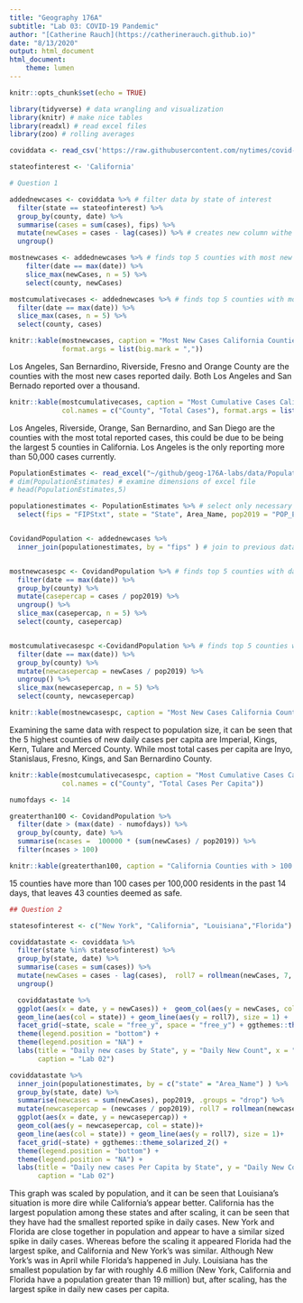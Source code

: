 ```yaml
---
title: "Geography 176A"
subtitle: "Lab 03: COVID-19 Pandemic"
author: "[Catherine Rauch](https://catherinerauch.github.io)"
date: "8/13/2020"
output: html_document
html_document:
    theme: lumen
---
```


```r
knitr::opts_chunk$set(echo = TRUE)

```

```r
library(tidyverse) # data wrangling and visualization
library(knitr) # make nice tables
library(readxl) # read excel files
library(zoo) # rolling averages
```

```r

coviddata <- read_csv('https://raw.githubusercontent.com/nytimes/covid-19-data/master/us-counties.csv')

stateofinterest <- 'California'

```

```r
# Question 1

addednewcases <- coviddata %>% # filter data by state of interest
  filter(state == stateofinterest) %>%
  group_by(county, date) %>%
  summarise(cases = sum(cases), fips) %>%
  mutate(newCases = cases - lag(cases)) %>% # creates new column withe daily new cases
  ungroup()

mostnewcases <- addednewcases %>% # finds top 5 counties with most new cases per day
    filter(date == max(date)) %>%
    slice_max(newCases, n = 5) %>%
    select(county, newCases)

mostcumulativecases <- addednewcases %>% # finds top 5 counties with most cumulative cases
  filter(date == max(date)) %>%
  slice_max(cases, n = 5) %>%
  select(county, cases)

knitr::kable(mostnewcases, caption = "Most New Cases California Counties", col.names = c("County", "New Cases"),
             format.args = list(big.mark = ","))
```

Los Angeles, San Bernardino, Riverside, Fresno and Orange County are the counties with the most new cases reported daily. Both Los Angeles and San Bernado reported over a thousand.

```r
knitr::kable(mostcumulativecases, caption = "Most Cumulative Cases California Counties",
             col.names = c("County", "Total Cases"), format.args = list(big.mark = ","))
```

Los Angeles, Riverside, Orange, San Bernardino, and San Diego are the counties with the most total reported cases, this could be due to be being the largest 5 counties in California. Los Angeles is the only reporting more than 50,000 cases currently. 


```r
PopulationEstimates <- read_excel("~/github/geog-176A-labs/data/PopulationEstimates.xls", skip = 2)
# dim(PopulationEstimates) # examine dimensions of excel file
# head(PopulationEstimates,5)

populationestimates <- PopulationEstimates %>% # select only necessary columns
  select(fips = "FIPStxt", state = "State", Area_Name, pop2019 = "POP_ESTIMATE_2019")


CovidandPopulation <- addednewcases %>%
  inner_join(populationestimates, by = "fips" ) # join to previous data


mostnewcasespc <- CovidandPopulation %>% # finds top 5 counties with daily new cases per capita
  filter(date == max(date)) %>%
  group_by(county) %>%
  mutate(casepercap = cases / pop2019) %>%
  ungroup() %>%
  slice_max(casepercap, n = 5) %>%
  select(county, casepercap)


mostcumulativecasespc <-CovidandPopulation %>% # finds top 5 counties with cumulative cases per capita
  filter(date == max(date)) %>%
  group_by(county) %>%
  mutate(newcasepercap = newCases / pop2019) %>%
  ungroup() %>%
  slice_max(newcasepercap, n = 5) %>%
  select(county, newcasepercap)

knitr::kable(mostnewcasespc, caption = "Most New Cases California Counties Per Capita", col.names = c("County", "New Cases Per Capita"))

```

Examining the same data with respect to population size, it can be seen that the 5 highest counties of new daily cases per capita are Imperial, Kings, Kern, Tulare and Merced County. While most total cases per capita are Inyo, Stanislaus, Fresno, Kings, and San Bernardino County.

```r

knitr::kable(mostcumulativecasespc, caption = "Most Cumulative Cases California Counties Per Capita",
             col.names = c("County", "Total Cases Per Capita"))

numofdays <- 14

greaterthan100 <- CovidandPopulation %>%
  filter(date > (max(date) - numofdays)) %>%
  group_by(county, date) %>%
  summarise(ncases =  100000 * (sum(newCases) / pop2019)) %>%
  filter(ncases > 100)

knitr::kable(greaterthan100, caption = "California Counties with > 100 cases within 2 weeks ", col.names = c("County", "Date", "Cases Per 100,000 Residents"))

```

15 counties have more than 100 cases per 100,000 residents in the past 14 days, that leaves 43 counties deemed as safe.

```r
## Question 2

statesofinterest <- c("New York", "California", "Louisiana","Florida")

coviddatastate <- coviddata %>%
  filter(state %in% statesofinterest) %>%
  group_by(state, date) %>%
  summarise(cases = sum(cases)) %>%
  mutate(newCases = cases - lag(cases),  roll7 = rollmean(newCases, 7, fill = NA, align="right")) %>% # creates new column withe daily new cases
  ungroup()

  coviddatastate %>%
  ggplot(aes(x = date, y = newCases)) +  geom_col(aes(y = newCases, col = state))+
  geom_line(aes(col = state)) + geom_line(aes(y = roll7), size = 1) +
  facet_grid(~state, scale = "free_y", space = "free_y") + ggthemes::theme_solarized()+
  theme(legend.position = "bottom") +
  theme(legend.position = "NA") +
  labs(title = "Daily new cases by State", y = "Daily New Count", x = "Date",
       caption = "Lab 02")
```

```r

coviddatastate %>%
  inner_join(populationestimates, by = c("state" = "Area_Name") ) %>%
  group_by(state, date) %>%
  summarise(newcases = sum(newCases), pop2019, .groups = "drop") %>%
  mutate(newcasepercap = (newcases / pop2019), roll7 = rollmean(newcasepercap, 7, fill = NA, align="right")) %>%
  ggplot(aes(x = date, y = newcasepercap)) +
  geom_col(aes(y = newcasepercap, col = state))+
  geom_line(aes(col = state)) + geom_line(aes(y = roll7), size = 1)+
  facet_grid(~state) + ggthemes::theme_solarized_2() +
  theme(legend.position = "bottom") +
  theme(legend.position = "NA") +
  labs(title = "Daily new cases Per Capita by State", y = "Daily New Count Per Capita", x = "Date",
       caption = "Lab 02")

```


This graph was scaled by population, and it can be seen that Louisiana's situation is more dire while California's appear better. California has the largest population among these states and after scaling, it can be seen that they have had the smallest reported spike in daily cases. New York and Florida are close together in population and appear to have a similar sized spike in daily cases. Whereas before the scaling it appeared Florida had the largest spike, and California and New York's was similar. Although New York's was in April while Florida's happened in July. Louisiana has the smallest population by far with roughly 4.6 million (New York, California and Florida have a population greater than 19 million) but, after scaling, has the largest spike in daily new cases per capita.

